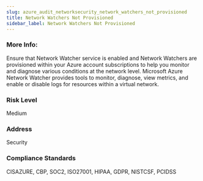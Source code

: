 ```yaml
---
slug: azure_audit_networksecurity_network_watchers_not_provisioned
title: Network Watchers Not Provisioned
sidebar_label: Network Watchers Not Provisioned
---
```


### More Info:

Ensure that Network Watcher service is enabled and Network Watchers are provisioned within your Azure account subscriptions to help you monitor and diagnose various conditions at the network level. Microsoft Azure Network Watcher provides tools to monitor, diagnose, view metrics, and enable or disable logs for resources within a virtual network.

### Risk Level

Medium

### Address

Security

### Compliance Standards

CISAZURE, CBP, SOC2, ISO27001, HIPAA, GDPR, NISTCSF, PCIDSS


